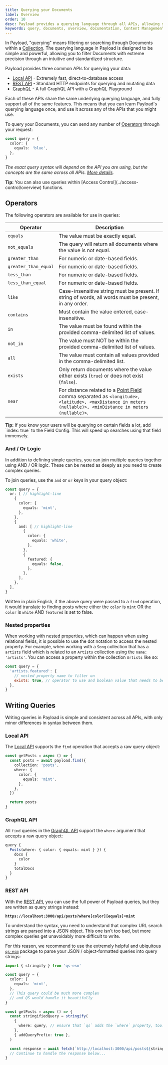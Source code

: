 ```yaml
---
title: Querying your Documents
label: Overview
order: 10
desc: Payload provides a querying language through all APIs, allowing you to filter or search through documents within a Collection.
keywords: query, documents, overview, documentation, Content Management System, cms, headless, javascript, node, react, nextjs
---
```


In Payload, "querying" means filtering or searching through Documents within a [Collection](../configuration/collections). The querying language in Payload is designed to be simple and powerful, allowing you to filter Documents with extreme precision through an intuitive and standardized structure.

Payload provides three common APIs for querying your data:

- [Local API](/docs/local-api/overview) - Extremely fast, direct-to-database access
- [REST API](/docs/rest-api/overview) - Standard HTTP endpoints for querying and mutating data
- [GraphQL](/docs/graphql/overview) - A full GraphQL API with a GraphQL Playground

Each of these APIs share the same underlying querying language, and fully support all of the same features. This means that you can learn Payload's querying language once, and use it across any of the APIs that you might use.

To query your Documents, you can send any number of [Operators](#operators) through your request:

```ts
const query = {
  color: {
    equals: 'blue',
  },
}
```

_The exact query syntax will depend on the API you are using, but the concepts are the same across all APIs. [More details](#writing-queries)._

<Banner>
  <strong>Tip:</strong>
  You can also use queries within [Access Control](../access-control/overview) functions.
</Banner>

## Operators

The following operators are available for use in queries:

| Operator             | Description                                                                                                                                                                       |
| -------------------- | --------------------------------------------------------------------------------------------------------------------------------------------------------------------------------- |
| `equals`             | The value must be exactly equal.                                                                                                                                                  |
| `not_equals`         | The query will return all documents where the value is not equal.                                                                                                                 |
| `greater_than`       | For numeric or date-based fields.                                                                                                                                                 |
| `greater_than_equal` | For numeric or date-based fields.                                                                                                                                                 |
| `less_than`          | For numeric or date-based fields.                                                                                                                                                 |
| `less_than_equal`    | For numeric or date-based fields.                                                                                                                                                 |
| `like`               | Case-insensitive string must be present. If string of words, all words must be present, in any order.                                                                             |
| `contains`           | Must contain the value entered, case-insensitive.                                                                                                                                 |
| `in`                 | The value must be found within the provided comma-delimited list of values.                                                                                                       |
| `not_in`             | The value must NOT be within the provided comma-delimited list of values.                                                                                                         |
| `all`                | The value must contain all values provided in the comma-delimited list.                                                                                                           |
| `exists`             | Only return documents where the value either exists (`true`) or does not exist (`false`).                                                                                         |
| `near`               | For distance related to a [Point Field](../fields/point) comma separated as `<longitude>, <latitude>, <maxDistance in meters (nullable)>, <minDistance in meters (nullable)>`. |

<Banner type="success">
  <strong>Tip:</strong>
  If you know your users will be querying on certain fields a lot, add `index: true` to the Field Config. This will speed up searches using that field immensely.
</Banner>

### And / Or Logic

In addition to defining simple queries, you can join multiple queries together using AND / OR logic. These can be nested as deeply as you need to create complex queries.

To join queries, use the `and` or `or` keys in your query object:

```ts
const query = {
  or: [ // highlight-line
    {
      color: {
        equals: 'mint',
      },
    },
    {
      and: [ // highlight-line
        {
          color: {
            equals: 'white',
          },
        },
        {
          featured: {
            equals: false,
          },
        },
      ],
    },
  ],
}
```

Written in plain English, if the above query were passed to a `find` operation, it would translate to finding posts where either the `color` is `mint` OR the `color` is `white` AND `featured` is set to false.

### Nested properties

When working with nested properties, which can happen when using relational fields, it is possible to use the dot notation to access the nested property. For example, when working with a `Song` collection that has a `artists` field which is related to an `Artists` collection using the `name: 'artists'`. You can access a property within the collection `Artists` like so:

```js
const query = {
  'artists.featured': {
    // nested property name to filter on
    exists: true, // operator to use and boolean value that needs to be true
  },
}
```

## Writing Queries

Writing queries in Payload is simple and consistent across all APIs, with only minor differences in syntax between them.

### Local API

The [Local API](../local-api/overview) supports the `find` operation that accepts a raw query object:

```ts
const getPosts = async () => {
  const posts = await payload.find({
    collection: 'posts',
    where: {
      color: {
        equals: 'mint',
      },
    },
  })

  return posts
}
```

### GraphQL API

All `find` queries in the [GraphQL API](../graphql/overview) support the `where` argument that accepts a raw query object:

```ts
query {
  Posts(where: { color: { equals: mint } }) {
    docs {
      color
    }
    totalDocs
  }
}
```

### REST API

With the [REST API](../rest-api/overview), you can use the full power of Payload queries, but they are written as query strings instead:

**`https://localhost:3000/api/posts?where[color][equals]=mint`**

To understand the syntax, you need to understand that complex URL search strings are parsed into a JSON object. This one isn't too bad, but more complex queries get unavoidably more difficult to write.

For this reason, we recommend to use the extremely helpful and ubiquitous [`qs-esm`](https://www.npmjs.com/package/qs-esm) package to parse your JSON / object-formatted queries into query strings:

```ts
import { stringify } from 'qs-esm'

const query = {
  color: {
    equals: 'mint',
  },
  // This query could be much more complex
  // and QS would handle it beautifully
}

const getPosts = async () => {
  const stringifiedQuery = stringify(
    {
      where: query, // ensure that `qs` adds the `where` property, too!
    },
    { addQueryPrefix: true },
  )

  const response = await fetch(`http://localhost:3000/api/posts${stringifiedQuery}`)
  // Continue to handle the response below...
}
```
